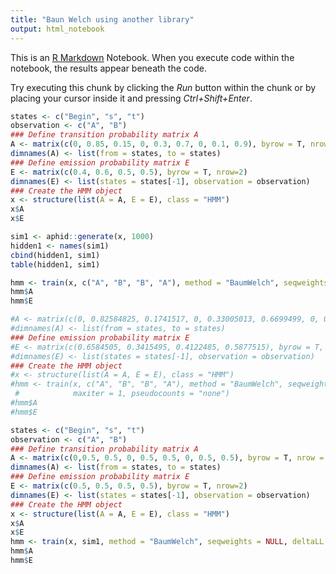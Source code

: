 ```yaml
---
title: "Baun Welch using another library"
output: html_notebook
---
```


This is an [R Markdown](http://rmarkdown.rstudio.com) Notebook. When you execute code within the notebook, the results appear beneath the code. 

Try executing this chunk by clicking the *Run* button within the chunk or by placing your cursor inside it and pressing *Ctrl+Shift+Enter*. 

```r
states <- c("Begin", "s", "t")
observation <- c("A", "B")
### Define transition probability matrix A
A <- matrix(c(0, 0.85, 0.15, 0, 0.3, 0.7, 0, 0.1, 0.9), byrow = T, nrow = 3)
dimnames(A) <- list(from = states, to = states)
### Define emission probability matrix E
E <- matrix(c(0.4, 0.6, 0.5, 0.5), byrow = T, nrow=2)
dimnames(E) <- list(states = states[-1], observation = observation)
### Create the HMM object
x <- structure(list(A = A, E = E), class = "HMM")
x$A
x$E
```
```r
sim1 <- aphid::generate(x, 1000)
hidden1 <- names(sim1)
cbind(hidden1, sim1)
table(hidden1, sim1)
```

```r
hmm <- train(x, c("A", "B", "B", "A"), method = "BaumWelch", seqweights = NULL, maxiter = 32, pseudocounts = "none")
hmm$A
hmm$E

#A <- matrix(c(0, 0.82584825, 0.1741517, 0, 0.33005013, 0.6699499, 0, 0.09871229, 0.9012877), byrow = T, nrow = 3)
#dimnames(A) <- list(from = states, to = states)
### Define emission probability matrix E
#E <- matrix(c(0.6584505, 0.3415495, 0.4122485, 0.5877515), byrow = T, nrow=2)
#dimnames(E) <- list(states = states[-1], observation = observation)
### Create the HMM object
#x <- structure(list(A = A, E = E), class = "HMM")
#hmm <- train(x, c("A", "B", "B", "A"), method = "BaumWelch", seqweights = NULL,
 #            maxiter = 1, pseudocounts = "none")
#hmm$A
#hmm$E
```
```r
states <- c("Begin", "s", "t")
observation <- c("A", "B")
### Define transition probability matrix A
A <- matrix(c(0,0.5, 0.5, 0, 0.5, 0.5, 0, 0.5, 0.5), byrow = T, nrow = 3)
dimnames(A) <- list(from = states, to = states)
### Define emission probability matrix E
E <- matrix(c(0.5, 0.5, 0.5, 0.5), byrow = T, nrow=2)
dimnames(E) <- list(states = states[-1], observation = observation)
### Create the HMM object
x <- structure(list(A = A, E = E), class = "HMM")
x$A
x$E
hmm <- train(x, sim1, method = "BaumWelch", seqweights = NULL, deltaLL = 0.00001, pseudocounts = "none", quiet = TRUE)
hmm$A
hmm$E

```


